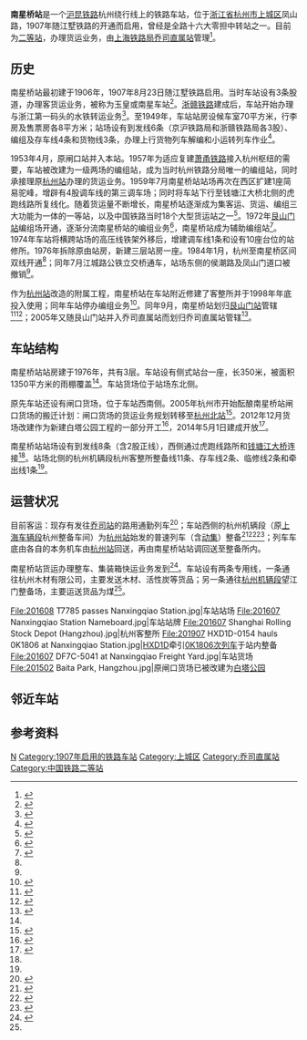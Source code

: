 {{Otheruses|subject=同名的[[沪昆铁路|沪昆铁路]]车站|other=[[杭州地铁4号线|杭州地铁4号线]]车站|南星桥站 (杭州地铁)}}
{{Infobox China railway station
| name                = 南星桥站
| eng_name            = Nanxingqiao Railway Station
| symbol_right        = {{rint|cn|rail}}
| image               = 201607 Nanxingqiao Station Conductor.jpg
| caption             = 南星桥站站房和站台
| code                = 32432<ref>{{cite book|title=中华人民共和国铁路车站代码（GB/T 10302-2010）|publisher=中国标准出版社|year=2010|isbn=155066140495|ignore-isbn-error=true|pages=26}}</ref>
| commercial_code     = NQH<ref>{{cite book|author=[[中华人民共和国铁道部|中华人民共和国铁道部]]|title=铁路电报站名略号（2012）|publisher=中国铁道出版社|location=北京|year=2012|unified=15113·3468|pages=91}}</ref>
| pinyin_code         = NXQ
| opened              = 1907年8月23日
| address             = [[浙江省|浙江省]][[杭州市|杭州市]][[上城区|上城区]]凤山路铁路边8号
| coordinates         = {{Coord|30.219472|N|120.166915|E|format=dms|display=inline,title|type:railwaystation_region:CN}}
| owned               = [[上海铁路局|上海铁路局]][[乔司直属站|乔司直属站]]<ref>{{cite news|title=浙江铁路的货运枢纽乔司站20岁啦|url=http://www.qjwb.com.cn/qbnews/20160611/DZ4B2N3I258943.html|date=2016-06-11|publisher=钱江晚报|access-date=2016-07-14|archive-url=https://web.archive.org/web/20160821120614/http://www.qjwb.com.cn/qbnews/20160611/DZ4B2N3I258943.html|archive-date=2016-08-21|dead-url=yes}}</ref>
| lines               = [[沪昆铁路|沪昆铁路]]杭州绕行线
| classification      = [[二等站_(中国大陆)|二等站]]
| platforms           = 1
| tracks              = 8
}}
'''南星桥站'''是一个[[沪昆铁路|沪昆铁路]]杭州绕行线上的铁路车站，位于[[浙江省|浙江省]][[杭州市|杭州市]][[上城区|上城区]]凤山路，1907年随江墅铁路的开通而启用，曾经是全路十六大零担中转站之一。目前为[[二等站_(中国大陆)|二等站]]，办理货运业务，由[[上海铁路局|上海铁路局]][[乔司直属站|乔司直属站]]管理<ref name="12306info">{{Cite web |url=http://hyfw.12306.cn/hyinfo/action/FwcszsAction_index?type=1 |title=12306货运站点查询 上海铁路局 |accessdate=2019-03-17 |archive-date=2016-11-06 |archive-url=https://web.archive.org/web/20161106075157/http://hyfw.12306.cn/hyinfo/action/FwcszsAction_index?type=1 |dead-url=no }}</ref>。

==历史==
南星桥站最初建于1906年，1907年8月23日随江墅铁路启用。当时车站设有3条股道，办理客货运业务，被称为玉皇或南星车站<ref name="yuhang">{{cite web|title=铁路南星桥站向市民征集历史文物、故事|author=温浩杰|work=钱江晚报|publisher=浙江省文物局|date=2006-10-26|url=http://zjww.gov.cn/culture/2006-10-26/37801344.shtml}}{{Dead link|date=2019年11月 |bot=InternetArchiveBot |fix-attempted=yes }}</ref>。[[浙赣铁路|浙赣铁路]]建成后，车站开始办理与浙江第一码头的水铁转运业务<ref name="history">{{cite news|title=百年老站南星桥——记发展中的铁路南星桥站|url=http://www.zgtlsc.cn/bencandy.php?fid=84&id=6214|publisher=中国铁路市场网|date=2010-04-13|accessdate=2017-10-08|archive-date=2019-06-12|archive-url=https://web.archive.org/web/20190612230432/http://www.zgtlsc.cn/bencandy.php?fid=84&id=6214|dead-url=no}}</ref>。至1949年，车站站房设候车室70平方米，行李房及售票房各8平方米；站场设有到发线6条（京沪铁路局和浙赣铁路局各3股）、编组及存车线4条和货物线3条，办理上行货物列车解编和小运转列车作业<ref name="shrail">{{cite book|title=上海铁路局志|publisher=中国铁道出版社|isbn=9787113053802|year=2004}}</ref>{{rp|232}}。

1953年4月，原闸口站并入本站。1957年为适应复建[[萧甬铁路|萧甬铁路]]接入杭州枢纽的需要，车站被改建为一级两场的编组站，成为当时杭州铁路分局唯一的编组站，同时承接理原[[杭州站|杭州站]]办理的货运业务。1959年7月南星桥站站场再次在西区扩建1座简易驼峰，增辟有4股调车线的第三调车场；同时将车站下行至钱塘江大桥北侧的虎跑线路所复线化。随着货运量不断增长，南星桥站逐渐成为集客运、货运、编组三大功能为一体的一等站，以及中国铁路当时18个大型货运站之一<ref>{{cite web|title=南星桥站108岁了|url=http://zjlnb.zjol.com.cn/html/2014-06/11/content_2692993.htm?div=-1|publisher=浙江老年报|date=2014-06-11|access-date=2017-10-08|archive-date=2017-10-08|archive-url=https://web.archive.org/web/20171008081813/http://zjlnb.zjol.com.cn/html/2014-06/11/content_2692993.htm?div=-1|dead-url=no}}</ref>。1972年[[艮山门站|艮山门站]]编组场开通，逐渐分流南星桥站的编组业务<ref>{{cite web|title=第二节　铁路站场工程|url=http://www.shtong.gov.cn/newsite/node2/node2245/node4482/node54726/node54773/node54855/userobject1ai41374.html|publisher=上海志地方办公室|access-date=2019-04-15|archive-date=2016-04-27|archive-url=https://web.archive.org/web/20160427205403/http://www.shtong.gov.cn/Newsite/node2/node2245/node4482/node54726/node54773/node54855/userobject1ai41374.html|dead-url=no}}</ref>，南星桥站成为辅助编组站<ref>{{cite news|title=铁路乔司站三十年变迁|url=http://zzhz.zjol.com.cn/05zzhz/system/2008/11/27/015018871.shtml|publisher=住在杭州网|date=2008-11-27|accessdate=2017-10-08|archive-date=2019-06-09|archive-url=https://web.archive.org/web/20190609102734/http://zzhz.zjol.com.cn/05zzhz/system/2008/11/27/015018871.shtml|dead-url=no}}</ref>。1974年车站将横跨站场的高压线铁架外移后，增建调车线1条和设有10座台位的站修所。1976年拆除原由站房，新建三层站房一座。1984年1月，杭州至南星桥区间双线开通<ref name="history"/>；同年7月江城路公铁立交桥通车，站场东侧的侯潮路及凤山门道口被撤销<ref name="shrail"/>{{rp|232}}。

作为[[杭州站|杭州站]]改造的附属工程，南星桥站在车站附近修建了客整所并于1998年年底投入使用；同年车站停办编组业务<ref name="depot">{{cite thesis|title=南星桥客整所咽喉区存在问题分析及整治|url=http://www.cqvip.com/qk/97681x/200402/9886474.html|publisher=维普网|date=2004|author=钟国钢|access-date=2017-10-08|archive-date=2019-06-10|archive-url=https://web.archive.org/web/20190610111711/http://www.cqvip.com/qk/97681x/200402/9886474.html|dead-url=no}}</ref>。同年9月，南星桥站划归[[艮山门站|艮山门站]]管辖<ref>{{cite book|author=杭州市地方志编纂委员会|title=杭州年鉴1999|publisher=中华书局出版社|year=1999|isbn=7-101-02273-1}}</ref>{{rp|148}}<ref>{{cite news|title=寻找杭州记忆：百年艮山站 静候换新颜|url=http://www.cztv.com/topic2016/g20djs/detail/12193805.html|publisher=新蓝网}}</ref>；2005年又随艮山门站并入乔司直属站而划归乔司直属站管辖<ref>{{cite web|title=97安全文章2-6|url=http://3y.uu456.com/bp_9mu710gh9k6m3qp9y5ng_6.html|deadurl=yes|archiveurl=https://web.archive.org/web/20170907102336/http://3y.uu456.com/bp_9mu710gh9k6m3qp9y5ng_6.html|archivedate=2017-09-07|accessdate=2017-10-08}}</ref>。

==车站结构==
南星桥站站房建于1976年，共有3层。车站设有侧式站台一座，长350米，被面积1350平方米的雨棚覆盖<ref name="shrail"/>{{rp|232}}。车站货场位于站场东北侧。

原先车站还设有闸口货场，位于车站西南侧。2005年杭州市开始酝酿南星桥站闸口货场的搬迁计划：闸口货场的货运业务规划转移至[[杭州北站|杭州北站]]<ref>{{cite news|title=新浙赣线隧道穿越钱塘江 钱江大桥将不再通火车|url=http://news.sina.com.cn/c/2005-06-06/04056088808s.shtml|publisher=新浪网|date=2005-06-06|work=都市快报|accessdate=2019-03-17|archive-date=2021-07-27|archive-url=https://web.archive.org/web/20210727102912/http://news.sina.com.cn/c/2005-06-06/04056088808s.shtml}}</ref>。2012年12月货场改建作为新建白塔公园工程的一部分开工<ref>{{cite news|title=800多岁的白塔，时尚变身|url=http://news.sina.com.cn/c/2012-12-27/065925904370.shtml|publisher=新浪网|work=钱江晚报|date=2012-12-27|accessdate=2019-03-17|archive-date=2019-06-13|archive-url=https://web.archive.org/web/20190613034039/http://news.sina.com.cn/c/2012-12-27/065925904370.shtml}}</ref>，2014年5月1日建成开放<ref>{{cite news|title=“五一”来白塔公园看穿越千年的时代印记|url=http://zj.people.com.cn/n/2014/0430/c186945-21108302.html|publisher=人民网|date=2014-04-30|accessdate=2019-03-17|archive-date=2019-06-05|archive-url=https://web.archive.org/web/20190605085953/http://zj.people.com.cn/n/2014/0430/c186945-21108302.html}}</ref>。

南星桥站站场设有到发线8条（含2股正线），西侧通过虎跑线路所和[[钱塘江大桥|钱塘江大桥]]连接<ref name="shrail"/>{{rp|232}}。站场北侧的杭州机辆段杭州客整所整备线11条、存车线2条、临修线2条和牵出线1条<ref name="depot"/>。

==运营状况==
目前客运：现存有发往[[乔司站_(中国铁路)|乔司站]]的路用通勤列车<ref>{{cite news|url=http://news.qq.com/a/20110113/001166_1.html|title=杭州最后一辆绿皮火车：菜农的幸福专列|publisher=腾讯新闻|date=2011-01-13}}</ref>；车站西侧的杭州机辆段（原[[上海车辆段|上海车辆段]]杭州整备车间）为[[杭州站|杭州站]]始发的普速列车（含[[复兴号CR200J型电力动车组|动集]]）整备<ref>{{cite web|title=乔司站概况|url=http://180.166.36.27/rczp_2015/introduce/info_content_show.aspx?info_numb=42|publisher=上海铁路局应届大学生招聘信息}}{{dead link|date=2017年11月 |bot=InternetArchiveBot |fix-attempted=yes }}</ref><ref>{{cite web|title=春运“大后方”|url=http://www.qnsb.com/fzepaper/site1/qnsb/page/1/2014-01/28/A09/20140128A09_pdf.pdf|publisher=青年时报|date=2014-01-28|access-date=2017-10-08|archive-date=2017-10-08|archive-url=https://web.archive.org/web/20171008080503/http://www.qnsb.com/fzepaper/site1/qnsb/page/1/2014-01/28/A09/20140128A09_pdf.pdf|dead-url=yes}}</ref><ref>{{cite news|title=最高时速160公里！“绿巨人”动车组在杭起跑|url=https://appm.hangzhou.com.cn/article_pc.php?id=260717|publisher=杭州网|date=2019-01-23|accessdate=2019-01-23|archive-date=2019-06-04|archive-url=https://web.archive.org/web/20190604121615/https://appm.hangzhou.com.cn/article_pc.php?id=260717|dead-url=no}}</ref>；列车车底由各自的本务机车由[[杭州站|杭州站]]回送，再由南星桥站站调回送至整备所内。

南星桥站货运办理整车、集装箱快运业务发到<ref>{{cite journal|author=石岩|title=人本管理在铁路中间站安全管理的实践|work=上海铁道科技|year=2016}}</ref>。车站设有两条专用线，一条通往杭州木材有限公司，主要发送木材、活性炭等货品；另一条通往[[杭州机辆段|杭州机辆段]]望江门整备场，主要运送货品为煤<ref name="12306info"/>。
<gallery>
File:201608 T7785 passes Nanxingqiao Station.jpg|车站站场
File:201607 Nanxingqiao Station Nameboard.jpg|车站站牌
File:201607 Shanghai Rolling Stock Depot (Hangzhou).jpg|杭州客整所
File:201907 HXD1D-0154 hauls 0K1806 at Nanxingqiao Station.jpg|[[HXD1D|HXD1D]]牵引[[K1805/1808、K1806/1807次列车|0K1806次列车]]于站内整备
File:201607 DF7C-5041 at Nanxingqiao Freight Yard.jpg|车站货场
File:201502 Baita Park, Hangzhou.jpg|原闸口货场已被改建为[[白塔公园|白塔公园]]
</gallery>

==邻近车站==
{{start rail box|[[File:China_Railways.svg|16px]] [[中国铁路|中国铁路]]}}
{{s-inop|[[杭州站|杭州站]]|本线终点}}
{{s-line|[[沪昆铁路|沪昆铁路]]杭州绕行线<br />← 3km 南星桥站 8km →}}
{{s-inop|[[钱塘江站|钱塘江站]]|杭州绕行线{{站|萧山}}方向}}
{{end box}}

==参考资料==
{{reflist|2}}
{{commonscat|Nanxingqiao Railway Station}}

{{沪昆铁路}}
{{杭州铁路车站}}

[[Category:杭州市铁路车站|N]]
[[Category:1907年启用的铁路车站|Category:1907年启用的铁路车站]]
[[Category:上城区|Category:上城区]]
[[Category:乔司直属站|Category:乔司直属站]]
[[Category:中国铁路二等站|Category:中国铁路二等站]]
